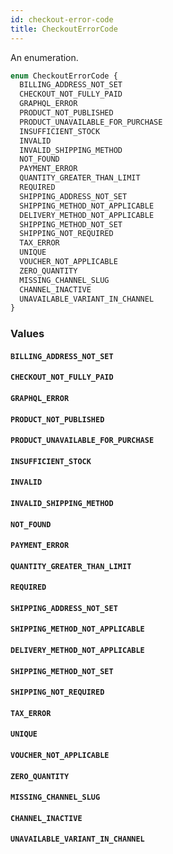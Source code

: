 ```yaml
---
id: checkout-error-code
title: CheckoutErrorCode
---
```


An enumeration.

```graphql
enum CheckoutErrorCode {
  BILLING_ADDRESS_NOT_SET
  CHECKOUT_NOT_FULLY_PAID
  GRAPHQL_ERROR
  PRODUCT_NOT_PUBLISHED
  PRODUCT_UNAVAILABLE_FOR_PURCHASE
  INSUFFICIENT_STOCK
  INVALID
  INVALID_SHIPPING_METHOD
  NOT_FOUND
  PAYMENT_ERROR
  QUANTITY_GREATER_THAN_LIMIT
  REQUIRED
  SHIPPING_ADDRESS_NOT_SET
  SHIPPING_METHOD_NOT_APPLICABLE
  DELIVERY_METHOD_NOT_APPLICABLE
  SHIPPING_METHOD_NOT_SET
  SHIPPING_NOT_REQUIRED
  TAX_ERROR
  UNIQUE
  VOUCHER_NOT_APPLICABLE
  ZERO_QUANTITY
  MISSING_CHANNEL_SLUG
  CHANNEL_INACTIVE
  UNAVAILABLE_VARIANT_IN_CHANNEL
}
```

### Values

#### `BILLING_ADDRESS_NOT_SET`

#### `CHECKOUT_NOT_FULLY_PAID`

#### `GRAPHQL_ERROR`

#### `PRODUCT_NOT_PUBLISHED`

#### `PRODUCT_UNAVAILABLE_FOR_PURCHASE`

#### `INSUFFICIENT_STOCK`

#### `INVALID`

#### `INVALID_SHIPPING_METHOD`

#### `NOT_FOUND`

#### `PAYMENT_ERROR`

#### `QUANTITY_GREATER_THAN_LIMIT`

#### `REQUIRED`

#### `SHIPPING_ADDRESS_NOT_SET`

#### `SHIPPING_METHOD_NOT_APPLICABLE`

#### `DELIVERY_METHOD_NOT_APPLICABLE`

#### `SHIPPING_METHOD_NOT_SET`

#### `SHIPPING_NOT_REQUIRED`

#### `TAX_ERROR`

#### `UNIQUE`

#### `VOUCHER_NOT_APPLICABLE`

#### `ZERO_QUANTITY`

#### `MISSING_CHANNEL_SLUG`

#### `CHANNEL_INACTIVE`

#### `UNAVAILABLE_VARIANT_IN_CHANNEL`
